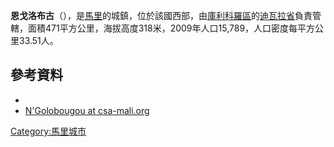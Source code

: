 '''恩戈洛布古'''（{{lang-fr|N'Golobougou}}），是[[馬里|馬里]]的城鎮，位於該國西部，由[[庫利科羅區|庫利科羅區]]的[[迪瓦拉省|迪瓦拉省]]負責管轄，面積471平方公里，海拔高度318米，2009年人口15,789，人口密度每平方公里33.51人。

==參考資料==
*{{cite web|url=http://mali-reforme-telecom.mctmtl.com/previsions.pdf|title=Previsions de desserte des communes pour la periode de 2001-2005|publisher=Mali Reforme Telecom|accessdate=February 8, 2009|deadurl=yes|archiveurl=https://web.archive.org/web/20040829024117/http://mali-reforme-telecom.mctmtl.com/previsions.pdf|archivedate=2004年8月29日}}
*[https://web.archive.org/web/20100613095813/http://www.aec.msu.edu/fs2/mali_fd_strtgy/plans/koulikoro/dioila/P_S_A_NGolobougou.pdf N'Golobougou at csa-mali.org]

{{coord|12|10|24|N|6|42|32|W|source:kolossus-itwiki|display=title}}

{{庫利科羅區}}

[[Category:馬里城市|Category:馬里城市]]


{{Mali-geo-stub}}